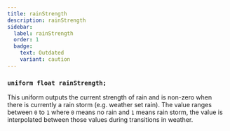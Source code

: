 ```yaml
---
title: rainStrength
description: rainStrength
sidebar:
  label: rainStrength
  order: 1
  badge:
    text: Outdated
    variant: caution
---
```


### `uniform float rainStrength;`

This uniform outputs the current strength of rain and is non-zero when there is currently a rain storm (e.g. weather set rain). The value ranges between `0` to `1` where `0` means no rain and `1` means rain storm, the value is interpolated between those values during transitions in weather.